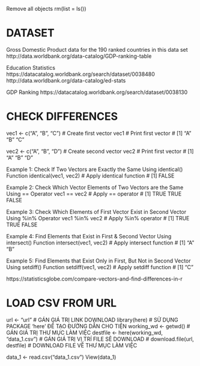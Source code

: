 
Remove all objects
rm(list = ls())

# DATASET

Gross Domestic Product data for the 190 ranked countries in this data set
http://data.worldbank.org/data-catalog/GDP-ranking-table

Education Statistics
https://datacatalog.worldbank.org/search/dataset/0038480
http://data.worldbank.org/data-catalog/ed-stats

GDP Ranking
https://datacatalog.worldbank.org/search/dataset/0038130


# CHECK DIFFERENCES

vec1 <- c("A", "B", "C")        # Create first vector
vec1                            # Print first vector
# [1] "A" "B" "C"

vec2 <- c("A", "B", "D")        # Create second vector
vec2                            # Print first vector
# [1] "A" "B" "D"

Example 1: Check If Two Vectors are Exactly the Same Using identical() Function
identical(vec1, vec2)           # Apply identical function
# [1] FALSE

Example 2: Check Which Vector Elements of Two Vectors are the Same Using == Operator
vec1 == vec2                    # Apply == operator
# [1]  TRUE  TRUE FALSE

Example 3: Check Which Elements of First Vector Exist in Second Vector Using %in% Operator
vec1 %in% vec2                  # Apply %in% operator
# [1]  TRUE  TRUE FALSE

Example 4: Find Elements that Exist in First & Second Vector Using intersect() Function
intersect(vec1, vec2)           # Apply intersect function
# [1] "A" "B"

Example 5: Find Elements that Exist Only in First, But Not in Second Vector Using setdiff() Function
setdiff(vec1, vec2)             # Apply setdiff function
# [1] "C"

https://statisticsglobe.com/compare-vectors-and-find-differences-in-r

# LOAD CSV FROM URL

url <- "url" # GÁN GIÁ TRỊ LINK DOWNLOAD
library(here) # SỬ DỤNG PACKAGE 'here' ĐỂ TẠO ĐƯỜNG DẪN CHO TIỆN
working_wd <- getwd() # GÁN GIÁ TRỊ THƯ MỤC LÀM VIỆC
destfile <- here(working_wd, "data_1.csv") # GÁN GIÁ TRỊ VỊ TRÍ FILE SẼ DOWNLOAD
# 
download.file(url, destfile) # DOWNLOAD FILE VỀ THƯ MỤC LÀM VIỆC

data_1 <- read.csv("data_1.csv")
View(data_1)
